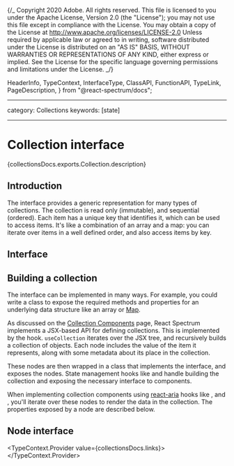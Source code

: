 {/_ Copyright 2020 Adobe. All rights reserved.
This file is licensed to you under the Apache License, Version 2.0 (the "License");
you may not use this file except in compliance with the License. You may obtain a copy
of the License at http://www.apache.org/licenses/LICENSE-2.0
Unless required by applicable law or agreed to in writing, software distributed under
the License is distributed on an "AS IS" BASIS, WITHOUT WARRANTIES OR REPRESENTATIONS
OF ANY KIND, either express or implied. See the License for the specific language
governing permissions and limitations under the License. _/}


  HeaderInfo,
  TypeContext,
  InterfaceType,
  ClassAPI,
  FunctionAPI,
  TypeLink,
  PageDescription,
} from "@react-spectrum/docs";

---

category: Collections
keywords: [state]

---

# Collection interface

<PageDescription>
  {collectionsDocs.exports.Collection.description}
</PageDescription>

## Introduction

The <TypeLink links={collectionsDocs.links} type={collectionsDocs.exports.Collection} /> interface provides a generic representation
for many types of collections. The collection is read only (immutable), and sequential (ordered). Each item
has a unique key that identifies it, which can be used to access items. It's like a combination
of an array and a map: you can iterate over items in a well defined order, and also access items by key.

## Interface

<ClassAPI
  links={collectionsDocs.links}
  class={collectionsDocs.exports.Collection}
/>

## Building a collection

The <TypeLink links={collectionsDocs.links} type={collectionsDocs.exports.Collection} /> interface can be implemented in many ways.
For example, you could write a class to expose the required methods and properties for an underlying data structure
like an array or [Map](https://developer.mozilla.org/en-US/docs/Web/JavaScript/Reference/Global_Objects/Map).

As discussed on the [Collection Components](collections.html) page, React Spectrum implements a JSX-based
API for defining collections. This is implemented by the <TypeLink links={docs.links} type={docs.exports.useCollection} />
hook. `useCollection` iterates over the JSX tree, and recursively builds a collection
of <TypeLink links={collectionsDocs.links} type={collectionsDocs.exports.Node} /> objects. Each node includes the value of the item
it represents, along with some metadata about its place in the collection.

These nodes are then wrapped in a class that implements the <TypeLink links={collectionsDocs.links} type={collectionsDocs.exports.Collection} />
interface, and exposes the nodes. State management hooks like <TypeLink links={listDocs.links} type={listDocs.exports.useListState} />
and <TypeLink links={treeDocs.links} type={treeDocs.exports.useTreeState} /> handle building the collection and exposing
the necessary interface to components.

When implementing collection components using [react-aria](/react-aria/index.html) hooks
like <TypeLink links={listboxDocs.links} type={listboxDocs.exports.useListBox} />,
and <TypeLink links={selectDocs.links} type={selectDocs.exports.useSelect} />, you'll iterate over these nodes
to render the data in the collection. The properties exposed by a node are described below.

## Node interface

<TypeContext.Provider value={collectionsDocs.links}>
  <InterfaceType properties={collectionsDocs.exports.Node.properties} />
</TypeContext.Provider>
